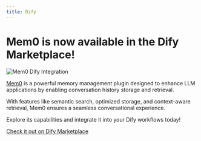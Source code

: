 ```yaml
---
title: Dify
---
```


# Mem0 is now available in the Dify Marketplace!

![Mem0 Dify Integration](/images/dify-mem0-integration.png)

[Mem0](https://marketplace.dify.ai/plugins/yevanchen/mem0) is a powerful memory management plugin designed to enhance LLM applications by enabling conversation history storage and retrieval. 

With features like semantic search, optimized storage, and context-aware retrieval, Mem0 ensures a seamless conversational experience. 

Explore its capabilities and integrate it into your Dify workflows today!

[Check it out on Dify Marketplace](https://marketplace.dify.ai/plugins/yevanchen/mem0)

